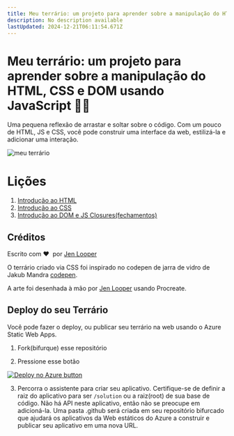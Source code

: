 ```yaml
---
title: Meu terrário: um projeto para aprender sobre a manipulação do HTML, CSS e DOM usando JavaScript 🌵🌱
description: No description available
lastUpdated: 2024-12-21T06:11:54.671Z
---
```


# Meu terrário: um projeto para aprender sobre a manipulação do HTML, CSS e DOM usando JavaScript 🌵🌱

Uma pequena reflexão de arrastar e soltar sobre o código. Com um pouco de HTML, JS e CSS, você pode construir uma interface da web, estilizá-la e adicionar uma interação.

![meu terrário](../images/screenshot_gray.png)

# Lições

1. [Introdução ao HTML](../1-intro-to-html/README.md)
2. [Introdução ao CSS](../2-intro-to-css/README.md)
3. [Introdução ao DOM e JS Closures(fechamentos)](../3-intro-to-DOM-and-closures/README.md)

## Créditos

Escrito com ♥ ️ por [Jen Looper](https://www.twitter.com/jenlooper)


O terrário criado via CSS foi inspirado no codepen de jarra de vidro de Jakub Mandra [codepen](https://codepen.io/Rotarepmi/pen/rjpNZY).

A arte foi desenhada à mão por [Jen Looper](http://jenlooper.com) usando Procreate.

## Deploy do seu Terrário

Você pode fazer o deploy, ou publicar seu terrário na web usando o Azure Static Web Apps.

1. Fork(bifurque) esse repositório

2. Pressione esse botão

[![Deploy no Azure button](https://aka.ms/deploytoazurebutton)](https://portal.azure.com/?feature.customportal=false&WT.mc_id=academic-77807-sagibbon#create/Microsoft.StaticApp)

3. Percorra o assistente para criar seu aplicativo. Certifique-se de definir a raiz do aplicativo para ser `/solution` ou a raiz(root) de sua base de código. Não há API neste aplicativo, então não se preocupe em adicioná-la. Uma pasta .github será criada em seu repositório bifurcado que ajudará os aplicativos da Web estáticos do Azure a construir e publicar seu aplicativo em uma nova URL.
